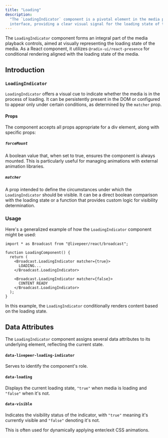 ```yaml
---
title: "Loading"
description:
  "The `LoadingIndicator` component is a pivotal element in the media playback
  interface, providing a clear visual signal for the loading state of the media."
---
```


The `LoadingIndicator` component forms an integral part of the media playback
controls, aimed at visually representing the loading state of the media. As a
React component, it utilizes `@radix-ui/react-presence` for conditional
rendering aligned with the loading state of the media.

## Introduction

### `LoadingIndicator`

`LoadingIndicator` offers a visual cue to indicate whether the media is in the
process of loading. It can be persistently present in the DOM or configured to
appear only under certain conditions, as determined by the `matcher` prop.

#### Props

The component accepts all props appropriate for a div element, along with
specific props:

##### `forceMount`

A boolean value that, when set to true, ensures the component is always mounted.
This is particularly useful for managing animations with external animation
libraries.

##### `matcher`

A prop intended to define the circumstances under which the `LoadingIndicator`
should be visible. It can be a direct boolean comparison with the loading state
or a function that provides custom logic for visibility determination.

### Usage

Here's a generalized example of how the `LoadingIndicator` component might be
used:

```tsx
import * as Broadcast from "@livepeer/react/broadcast";

function LoadingComponent() {
  return (
    <Broadcast.LoadingIndicator matcher={true}>
      LOADING...
    </Broadcast.LoadingIndicator>

    <Broadcast.LoadingIndicator matcher={false}>
      CONTENT READY
    </Broadcast.LoadingIndicator>
  );
}
```

In this example, the `LoadingIndicator` conditionally renders content based on
the loading state.

## Data Attributes

The `LoadingIndicator` component assigns several data attributes to its
underlying element, reflecting the current state.

#### `data-livepeer-loading-indicator`

Serves to identify the component's role.

#### `data-loading`

Displays the current loading state, `"true"` when media is loading and `"false"`
when it's not.

#### `data-visible`

Indicates the visibility status of the indicator, with `"true"` meaning it's
currently visible and `"false"` denoting it's not.

This is often used for dynamically applying enter/exit CSS animations.
